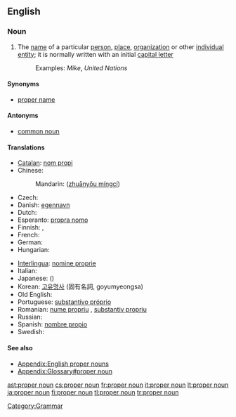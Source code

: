 ==English==
{{wikipedia}}

===Noun===
{{en-noun|sg=[[proper]] [[noun]]}}

# The [[name]] of a particular [[person]], [[place]], [[organization]] or other [[individual]] [[entity]]; it is normally written with an initial [[capital letter]]
#: Examples: ''Mike'', ''United Nations''

====Synonyms====
* [[proper name]]

====Antonyms====
* [[common noun]]

====Translations====
{{trans-top|The name of a particular person, place, organization or other individual entity}}
* [[Catalan]]: [[nom propi]]
* Chinese:
*: Mandarin: {{zh-ts|專有名詞|专有名词}} ([[zhuānyǒu míngcí]])
* Czech: {{t-|cs|vlastní jméno|n}}
* Danish: [[egennavn]]
* Dutch: {{t+|nl|eigennaam|m}}
* Esperanto: [[propra nomo]]
* Finnish: {{t+|fi|erisnimi}}, {{t+|fi|propri}}
* French: {{t+|fr|nom propre}}
* German: {{t+|de|Eigenname|m}}
* Hungarian: {{t+|hu|tulajdonnév}}
{{trans-mid}}
* [[Interlingua]]: [[nomine proprie]]
* Italian: {{t+|it|nome proprio}}
* Japanese: {{t+|ja|固有名詞|tr=koyūmeisi|sc=Jpan}}({{Jpan|こゆうめいし}})
* Korean: [[고유명사]] (固有名詞, goyumyeongsa)
* Old English: {{t-|ang|agen nama|m|alt=āgen nama|xs=Old English}}
* Portuguese: [[substantivo próprio]]
* Romanian: [[nume propriu]] {{n}}, [[substantiv propriu]] {{n}}
* Russian: {{t|ru|имя собственное|n|tr=ím'a sóbstv'ennoje|sc=Cyrl}}
* Spanish: [[nombre propio]]
* Swedish: {{t+|sv|egennamn}}
{{trans-bottom}}

====See also====
* [[Appendix:English proper nouns]]
* [[Appendix:Glossary#proper noun]]

[[Category:Grammar]]

[[ast:proper noun]]
[[cs:proper noun]]
[[fr:proper noun]]
[[it:proper noun]]
[[lt:proper noun]]
[[ja:proper noun]]
[[fi:proper noun]]
[[tl:proper noun]]
[[tr:proper noun]]